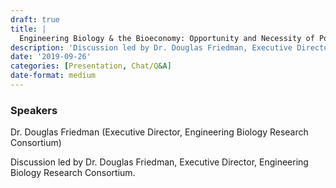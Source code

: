 ```yaml
---
draft: true 
title: |
  Engineering Biology & the Bioeconomy: Opportunity and Necessity of Policy Engagement
description: 'Discussion led by Dr. Douglas Friedman, Executive Director, Engineering Biology Research Consortium.'
date: '2019-09-26'
categories: [Presentation, Chat/Q&A]
date-format: medium 
---
```



### Speakers  
Dr. Douglas Friedman (Executive Director, Engineering Biology Research Consortium)

Discussion led by Dr. Douglas Friedman, Executive Director, Engineering Biology Research Consortium.



